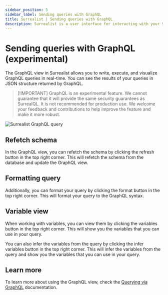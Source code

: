 ```yaml
---
sidebar_position: 5
sidebar_label: Sending queries with GraphQL
title: Surrealist | Sending queries with GraphQL
description: Surrealist is a user interface for interacting with your SurrealDB database visually. It enables you to seamlessly connect to any SurrealDB instance, allowing you to execute queries, explore your tables, design your schemas, and much more.
---
```



# Sending queries with GraphQL (experimental)

The GraphQL view in Surrealist allows you to write, execute, and visualize GraphQL queries in real-time. You can see the results of your queries in JSON structure returned by GraphQL.

> \[!IMPORTANT]
> GraphQL is an experimental feature. We cannot guarantee that it will provide the same security guarantees as SurrealQL. It is not recommended for production use. We welcome your feedback and contributions to help improve the feature and make it more robust.

<Image alt="Surrealist GraphQL query" src={ImageQuering} />

## Refetch schema

In the GraphQL view, you can refetch the schema by clicking the refresh button in the top right corner. This will refetch the schema from the database and update the GraphQL view.

## Formatting query

Additionally, you can format your query by clicking the format button in the top right corner. This will format your query to the GraphQL syntax.

## Variable view

When working with variables, you can view them by clicking the variables button in the top right corner. This will show you the variables that you can use in your query.

You can also infer the variables from the query by clicking the infer variables button in the top right corner. This will infer the variables from the query and show you the variables that you can use in your query.

## Learn more

To learn more about using the GraphQL view, check the [Querying via GraphQL](/docs/surrealdb/querying/graphql/surrealist) documentation.
